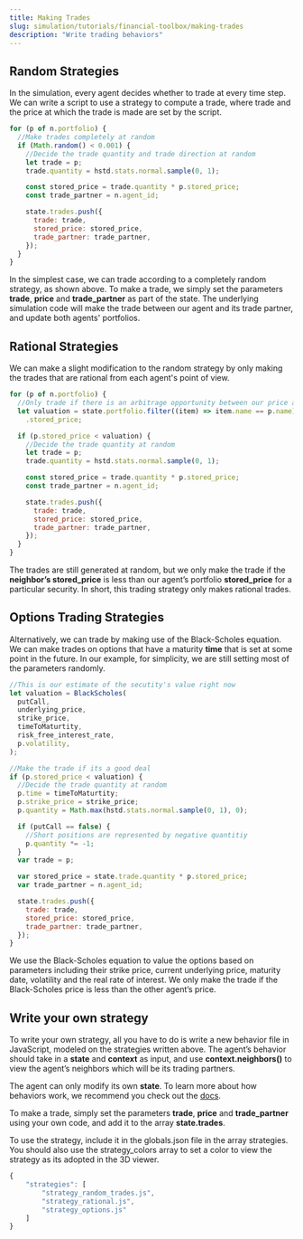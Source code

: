 ```yaml
---
title: Making Trades
slug: simulation/tutorials/financial-toolbox/making-trades
description: "Write trading behaviors"
---
```


## Random Strategies

In the simulation, every agent decides whether to trade at every time step. We can write a script to use a strategy to compute a trade, where trade and the price at which the trade is made are set by the script.

```javascript
for (p of n.portfolio) {
  //Make trades completely at random
  if (Math.random() < 0.001) {
    //Decide the trade quantity and trade direction at random
    let trade = p;
    trade.quantity = hstd.stats.normal.sample(0, 1);

    const stored_price = trade.quantity * p.stored_price;
    const trade_partner = n.agent_id;

    state.trades.push({
      trade: trade,
      stored_price: stored_price,
      trade_partner: trade_partner,
    });
  }
}
```

In the simplest case, we can trade according to a completely random strategy, as shown above. To make a trade, we simply set the parameters **trade**, **price** and **trade_partner** as part of the state. The underlying simulation code will make the trade between our agent and its trade partner, and update both agents' portfolios.

## Rational Strategies

We can make a slight modification to the random strategy by only making the trades that are rational from each agent's point of view.

```javascript
for (p of n.portfolio) {
  //Only trade if there is an arbitrage opportunity between our price and our neighbour's
  let valuation = state.portfolio.filter((item) => item.name == p.name)[0]
    .stored_price;

  if (p.stored_price < valuation) {
    //Decide the trade quantity at random
    let trade = p;
    trade.quantity = hstd.stats.normal.sample(0, 1);

    const stored_price = trade.quantity * p.stored_price;
    const trade_partner = n.agent_id;

    state.trades.push({
      trade: trade,
      stored_price: stored_price,
      trade_partner: trade_partner,
    });
  }
}
```

The trades are still generated at random, but we only make the trade if the **neighbor’s stored_price** is less than our agent’s portfolio **stored_price** for a particular security. In short, this trading strategy only makes rational trades.

## Options Trading Strategies

Alternatively, we can trade by making use of the Black-Scholes equation. We can make trades on options that have a maturity **time** that is set at some point in the future. In our example, for simplicity, we are still setting most of the parameters randomly.

```javascript
//This is our estimate of the secutity's value right now
let valuation = BlackScholes(
  putCall,
  underlying_price,
  strike_price,
  timeToMaturtity,
  risk_free_interest_rate,
  p.volatility,
);

//Make the trade if its a good deal
if (p.stored_price < valuation) {
  //Decide the trade quantity at random
  p.time = timeToMaturtity;
  p.strike_price = strike_price;
  p.quantity = Math.max(hstd.stats.normal.sample(0, 1), 0);

  if (putCall == false) {
    //Short positions are represented by negative quantitiy
    p.quantity *= -1;
  }
  var trade = p;

  var stored_price = state.trade.quantity * p.stored_price;
  var trade_partner = n.agent_id;

  state.trades.push({
    trade: trade,
    stored_price: stored_price,
    trade_partner: trade_partner,
  });
}
```

We use the Black-Scholes equation to value the options based on parameters including their strike price, current underlying price, maturity date, volatility and the real rate of interest. We only make the trade if the Black-Scholes price is less than the other agent’s price.

## Write your own strategy

To write your own strategy, all you have to do is write a new behavior file in JavaScript, modeled on the strategies written above. The agent’s behavior should take in a **state** and **context** as input, and use **context.neighbors()** to view the agent’s neighbors which will be its trading partners.

The agent can only modify its own **state**. To learn more about how behaviors work, we recommend you check out the [docs](https://hash.dev/docs/simulations/create/anatomy-of-an-agent).

To make a trade, simply set the parameters **trade**, **price** and **trade_partner** using your own code, and add it to the array **state.trades**.

To use the strategy, include it in the globals.json file in the array strategies. You should also use the strategy_colors array to set a color to view the strategy as its adopted in the 3D viewer.

```javascript
{
    "strategies": [
        "strategy_random_trades.js",
        "strategy_rational.js",
        "strategy_options.js"
    ]
}
```
